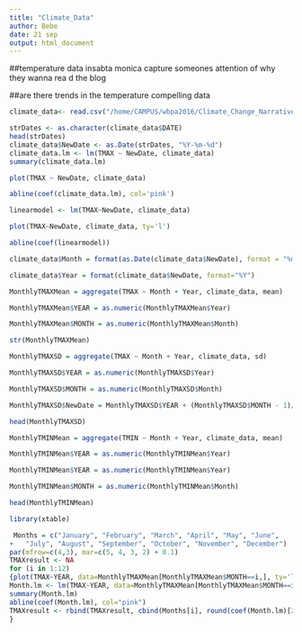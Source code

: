 ```yaml
---
title: "Climate_Data"
author: Bebe
date: 21 sep
output: html_document
---
```

##temperature data insabta monica
capture someones attention of why they wanna rea d the blog

##are there trends in the temperature 
compelling data

```r
climate_data<- read.csv("/home/CAMPUS/wbpa2016/Climate_Change_Narratives/Student_Folders/Bebe/Bebe_santamonica_data.csv")

strDates <- as.character(climate_data$DATE)
head(strDates)
climate_data$NewDate <- as.Date(strDates, "%Y-%m-%d")
climate_data.lm <- lm(TMAX ~ NewDate, climate_data)
summary(climate_data.lm)
```



```r
plot(TMAX ~ NewDate, climate_data)

abline(coef(climate_data.lm), col='pink')

```




```r
linearmodel <- lm(TMAX~NewDate, climate_data)

plot(TMAX~NewDate, climate_data, ty='l')

abline(coef(linearmodel))

climate_data$Month = format(as.Date(climate_data$NewDate), format = "%m")

climate_data$Year = format(climate_data$NewDate, format="%Y")

MonthlyTMAXMean = aggregate(TMAX ~ Month + Year, climate_data, mean)

MonthlyTMAXMean$YEAR = as.numeric(MonthlyTMAXMean$Year)

MonthlyTMAXMean$MONTH = as.numeric(MonthlyTMAXMean$Month)

str(MonthlyTMAXMean)

MonthlyTMAXSD = aggregate(TMAX ~ Month + Year, climate_data, sd)

MonthlyTMAXSD$YEAR = as.numeric(MonthlyTMAXSD$Year)

MonthlyTMAXSD$MONTH = as.numeric(MonthlyTMAXSD$Month)

MonthlyTMAXSD$NewDate = MonthlyTMAXSD$YEAR + (MonthlyTMAXSD$MONTH - 1)/12

head(MonthlyTMAXSD)

MonthlyTMINMean = aggregate(TMIN ~ Month + Year, climate_data, mean)

MonthlyTMINMean$YEAR = as.numeric(MonthlyTMINMean$Year)

MonthlyTMINMean$YEAR = as.numeric(MonthlyTMINMean$Year)

MonthlyTMINMean$MONTH = as.numeric(MonthlyTMINMean$Month)

head(MonthlyTMINMean)

library(xtable)

 Months = c("January", "February", "March", "April", "May", "June",
+   "July", "August", "September", "October", "November", "December")
par(mfrow=c(4,3), mar=c(5, 4, 3, 2) + 0.1)
TMAXresult <- NA
for (i in 1:12)
{plot(TMAX~YEAR, data=MonthlyTMAXMean[MonthlyTMAXMean$MONTH==i,], ty='l', las=1, xlim=c(1940, 2020), main=Months[i])
Month.lm <- lm(TMAX~YEAR, data=MonthlyTMAXMean[MonthlyTMAXMean$MONTH==i,])
summary(Month.lm)
abline(coef(Month.lm), col="pink")
TMAXresult <- rbind(TMAXresult, cbind(Months[i], round(coef(Month.lm)[2], 4), round(summary(Month.lm)$coefficients[2,4],4), round(summary(Month.lm)$r.squared, 3)))
}

```
